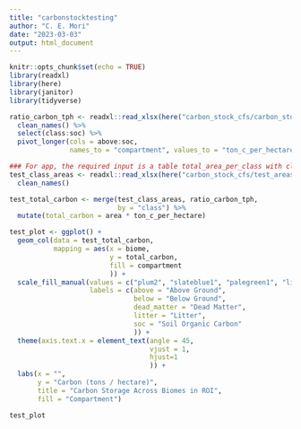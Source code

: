 ```yaml
---
title: "carbonstocktesting"
author: "C. E. Mori"
date: "2023-03-03"
output: html_document
---
```


```r
knitr::opts_chunk$set(echo = TRUE)
library(readxl)
library(here)
library(janitor)
library(tidyverse)

ratio_carbon_tph <- readxl::read_xlsx(here("carbon_stock_cfs/carbon_storage_ton_C_per_hectare.xlsx")) %>% 
  clean_names() %>% 
  select(class:soc) %>% 
  pivot_longer(cols = above:soc, 
               names_to = "compartment", values_to = "ton_c_per_hectare")

### For app, the required input is a table total_area_per_class with class and total area! Below is just a test df.
test_class_areas <- readxl::read_xlsx(here("carbon_stock_cfs/test_areas.xlsx")) %>% 
  clean_names()

test_total_carbon <- merge(test_class_areas, ratio_carbon_tph, 
                           by = "class") %>% 
  mutate(total_carbon = area * ton_c_per_hectare) 
```

```r
test_plot <- ggplot() +
  geom_col(data = test_total_carbon, 
           mapping = aes(x = biome, 
                         y = total_carbon, 
                         fill = compartment
                         )) +
  scale_fill_manual(values = c("plum2", "slateblue1", "palegreen1", "lightgoldenrod1", "tan1"), 
                    labels = c(above = "Above Ground", 
                               below = "Below Ground", 
                               dead_matter = "Dead Matter", 
                               litter = "Litter", 
                               soc = "Soil Organic Carbon"
                               )) +
  theme(axis.text.x = element_text(angle = 45, 
                                   vjust = 1, 
                                   hjust=1
                                   )) +
  labs(x = "", 
       y = "Carbon (tons / hectare)", 
       title = "Carbon Storage Across Biomes in ROI", 
       fill = "Compartment")

test_plot
```

